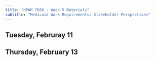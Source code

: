 ```yaml
---
title: "HPAM 7660 - Week 5 Materials"
subtitle: "Medicaid Work Requirements: Stakeholder Perspectives"
---
```


## Tuesday, Februray 11


## Thursday, February 13
